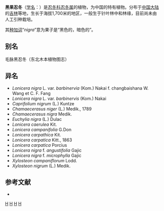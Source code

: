 {{Speciesbox 
| genus = Lonicera
| species = nigra
| authority = [[Linn.|Linn.]], 1753
}}

'''黑果忍冬'''（[[学名|学名]]：{{lang|la|''Lonicera nigra''}}）是[[忍冬科|忍冬科]][[忍冬属|忍冬属]]的植物，为中国的特有植物。分布于[[中国大陆|中国大陆]]的[[吉林|吉林]]等地，生长于海拔1,700米的地区，一般生于针叶林中和林缘，目前尚未由人工引种栽培。

其[[种加词|种加词]]“''nigra''”意为果子是“黑色的，暗色的”。

== 别名 ==
毛脉黑忍冬（东北木本植物图志）

== 异名 ==
* ''Lonicera nigra'' L. var. ''barbinervia'' (Kom.) Nakai f. changbaishana W. Wang et C. F. Fang
* ''Lonicera nigra'' L. var. ''barbinervis'' (Kom.) Nakai
* ''Caprifolium nigrum'' (L.) Kuntze
* ''Chamaecerasus niger'' (L.) Medik., 1789
* ''Chamaecerasus nigra'' Medik.
* ''Euchylia nigra'' (L.) Dulac
* ''Lonicera caerulea'' Kit.
* ''Lonicera campanifolia'' G.Don
* ''Lonicera carpathica'' Kit.
* ''Lonicera carpatica'' Kitt., 1863
* ''Lonicera carpatica'' Porcius
* ''Lonicera nigra'' f. ''angustifolia'' Gajic
* ''Lonicera nigra'' f. ''microphylla'' Gajic
* ''Xylosteon campaniflorum'' Lodd.
* ''Xylosteon nigrum'' (L.) Medik.

== 参考文献 ==
<div class="references-small">
* {{cite web| url =http://www.bioinfo.cn/db05/KmzwSpecies.php?action=view&id=3521| title =黑果忍冬| work =《中国高等植物数据库全库》| publisher =中国科学院微生物研究所| author =昆明植物研究所| accessdate =2009-02-24| deadurl =yes| archiveurl =https://web.archive.org/web/20160305075841/http://www.bioinfo.cn/db05/KmzwSpecies.php?action=view&id=3521| archivedate =2016-03-05}}
</div>
{{Taxonbar|from=Q163141}}

[[Category:忍冬属|H]]
[[Category:卡尔·林奈命名的生物分类|H]]
[[Category:1753年描述的植物|H]]
[[Category:中国特有植物|H]]